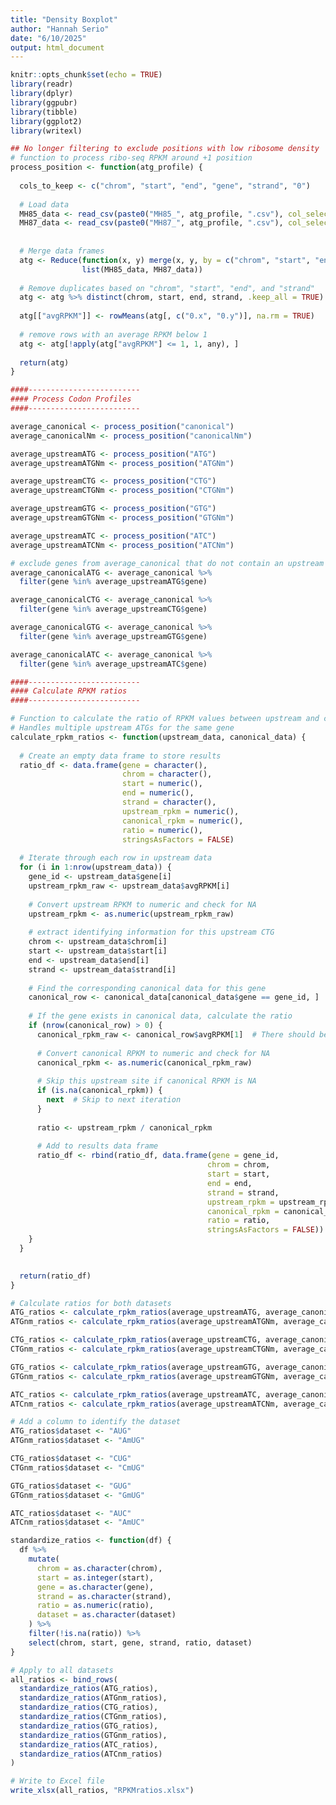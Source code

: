```yaml
---
title: "Density Boxplot"
author: "Hannah Serio"
date: "6/10/2025"
output: html_document
---
```


```r
knitr::opts_chunk$set(echo = TRUE)
library(readr)
library(dplyr)
library(ggpubr)
library(tibble)
library(ggplot2)
library(writexl)
```


```r

## No longer filtering to exclude positions with low ribosome density
# function to process ribo-seq RPKM around +1 position 
process_position <- function(atg_profile) {
  
  cols_to_keep <- c("chrom", "start", "end", "gene", "strand", "0")
  
  # Load data
  MH85_data <- read_csv(paste0("MH85_", atg_profile, ".csv"), col_select = all_of(cols_to_keep))
  MH87_data <- read_csv(paste0("MH87_", atg_profile, ".csv"), col_select = all_of(cols_to_keep))
  
  
  # Merge data frames
  atg <- Reduce(function(x, y) merge(x, y, by = c("chrom", "start", "end", "gene", "strand"), all = FALSE), 
                list(MH85_data, MH87_data))
  
  # Remove duplicates based on "chrom", "start", "end", and "strand"
  atg <- atg %>% distinct(chrom, start, end, strand, .keep_all = TRUE)
  
  atg[["avgRPKM"]] <- rowMeans(atg[, c("0.x", "0.y")], na.rm = TRUE)
  
  # remove rows with an average RPKM below 1
  atg <- atg[!apply(atg["avgRPKM"] <= 1, 1, any), ]
  
  return(atg)
}

####-------------------------
#### Process Codon Profiles
####-------------------------

average_canonical <- process_position("canonical")
average_canonicalNm <- process_position("canonicalNm")

average_upstreamATG <- process_position("ATG")
average_upstreamATGNm <- process_position("ATGNm")

average_upstreamCTG <- process_position("CTG")
average_upstreamCTGNm <- process_position("CTGNm")

average_upstreamGTG <- process_position("GTG")
average_upstreamGTGNm <- process_position("GTGNm")

average_upstreamATC <- process_position("ATC")
average_upstreamATCNm <- process_position("ATCNm")

# exclude genes from average_canonical that do not contain an upstream ATG/CTG/GTG/ATC
average_canonicalATG <- average_canonical %>%
  filter(gene %in% average_upstreamATG$gene)

average_canonicalCTG <- average_canonical %>%
  filter(gene %in% average_upstreamCTG$gene)

average_canonicalGTG <- average_canonical %>%
  filter(gene %in% average_upstreamGTG$gene)

average_canonicalATC <- average_canonical %>%
  filter(gene %in% average_upstreamATC$gene)

####-------------------------
#### Calculate RPKM ratios
####-------------------------

# Function to calculate the ratio of RPKM values between upstream and canonical ATGs
# Handles multiple upstream ATGs for the same gene
calculate_rpkm_ratios <- function(upstream_data, canonical_data) {
  
  # Create an empty data frame to store results
  ratio_df <- data.frame(gene = character(),
                         chrom = character(),
                         start = numeric(),
                         end = numeric(),
                         strand = character(),
                         upstream_rpkm = numeric(),
                         canonical_rpkm = numeric(),
                         ratio = numeric(),
                         stringsAsFactors = FALSE)
  
  # Iterate through each row in upstream data
  for (i in 1:nrow(upstream_data)) {
    gene_id <- upstream_data$gene[i]
    upstream_rpkm_raw <- upstream_data$avgRPKM[i]
    
    # Convert upstream RPKM to numeric and check for NA
    upstream_rpkm <- as.numeric(upstream_rpkm_raw)
    
    # extract identifying information for this upstream CTG
    chrom <- upstream_data$chrom[i]
    start <- upstream_data$start[i]
    end <- upstream_data$end[i]
    strand <- upstream_data$strand[i]
    
    # Find the corresponding canonical data for this gene
    canonical_row <- canonical_data[canonical_data$gene == gene_id, ]
    
    # If the gene exists in canonical data, calculate the ratio
    if (nrow(canonical_row) > 0) {
      canonical_rpkm_raw <- canonical_row$avgRPKM[1]  # There should be only one canonical ATG per gene
      
      # Convert canonical RPKM to numeric and check for NA
      canonical_rpkm <- as.numeric(canonical_rpkm_raw)
      
      # Skip this upstream site if canonical RPKM is NA
      if (is.na(canonical_rpkm)) {
        next  # Skip to next iteration
      }
      
      ratio <- upstream_rpkm / canonical_rpkm
      
      # Add to results data frame
      ratio_df <- rbind(ratio_df, data.frame(gene = gene_id,
                                            chrom = chrom,
                                            start = start,
                                            end = end,
                                            strand = strand,
                                            upstream_rpkm = upstream_rpkm,
                                            canonical_rpkm = canonical_rpkm,
                                            ratio = ratio,
                                            stringsAsFactors = FALSE))
    }
  }

  
  return(ratio_df)
}

# Calculate ratios for both datasets
ATG_ratios <- calculate_rpkm_ratios(average_upstreamATG, average_canonicalATG)
ATGnm_ratios <- calculate_rpkm_ratios(average_upstreamATGNm, average_canonicalNm)

CTG_ratios <- calculate_rpkm_ratios(average_upstreamCTG, average_canonicalCTG)
CTGnm_ratios <- calculate_rpkm_ratios(average_upstreamCTGNm, average_canonicalNm)

GTG_ratios <- calculate_rpkm_ratios(average_upstreamGTG, average_canonicalGTG)
GTGnm_ratios <- calculate_rpkm_ratios(average_upstreamGTGNm, average_canonicalNm)

ATC_ratios <- calculate_rpkm_ratios(average_upstreamATC, average_canonicalATC)
ATCnm_ratios <- calculate_rpkm_ratios(average_upstreamATCNm, average_canonicalNm)

# Add a column to identify the dataset
ATG_ratios$dataset <- "AUG"
ATGnm_ratios$dataset <- "AmUG"

CTG_ratios$dataset <- "CUG"
CTGnm_ratios$dataset <- "CmUG"

GTG_ratios$dataset <- "GUG"
GTGnm_ratios$dataset <- "GmUG"

ATC_ratios$dataset <- "AUC"
ATCnm_ratios$dataset <- "AmUC"

standardize_ratios <- function(df) {
  df %>%
    mutate(
      chrom = as.character(chrom),
      start = as.integer(start),
      gene = as.character(gene),
      strand = as.character(strand),
      ratio = as.numeric(ratio),
      dataset = as.character(dataset)
    ) %>%
    filter(!is.na(ratio)) %>%
    select(chrom, start, gene, strand, ratio, dataset)
}

# Apply to all datasets
all_ratios <- bind_rows(
  standardize_ratios(ATG_ratios),
  standardize_ratios(ATGnm_ratios),
  standardize_ratios(CTG_ratios),
  standardize_ratios(CTGnm_ratios),
  standardize_ratios(GTG_ratios),
  standardize_ratios(GTGnm_ratios),
  standardize_ratios(ATC_ratios),
  standardize_ratios(ATCnm_ratios)
)

# Write to Excel file
write_xlsx(all_ratios, "RPKMratios.xlsx")

```